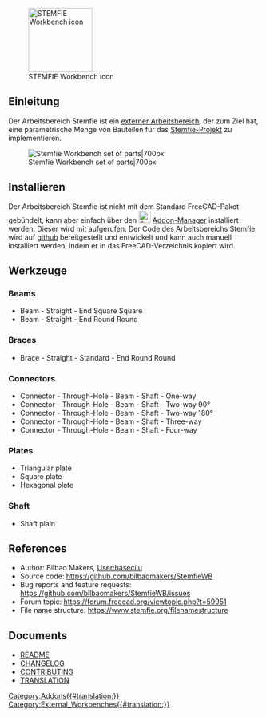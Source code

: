 <languages/>

[[Image:StemfieWorkbench.svg|thumb|128px|STEMFIE Workbench icon]]

{{TOCright}}

<span id="Introduction"></span>
==Einleitung==

Der Arbeitsbereich Stemfie ist ein [[External_workbenches/de|externer Arbeitsbereich]], der zum Ziel hat, eine parametrische Menge von Bauteilen für das [https://www.stemfie.org/ Stemfie-Projekt] zu implementieren.

[[File:Stemfie_WB.jpg|Stemfie Workbench set of parts|700px]]

<span id="Installing"></span>
==Installieren==

Der Arbeitsbereich Stemfie ist nicht mit dem Standard FreeCAD-Paket gebündelt, kann aber einfach über den [[Image:Std_AddonMgr.svg|24px]] [[Std_AddonMgr/de|Addon-Manager]] installiert werden. Dieser wird mit {{MenuCommand|Werkzeuge → [[Std_AddonMgr/de|Addon-Manager]]}} aufgerufen. Der Code des Arbeitsbereichs Stemfie wird auf [https://github.com/bilbaomakers/StemfieWB github] bereitgestellt und entwickelt und kann auch manuell installiert werden, indem er in das FreeCAD-Verzeichnis {{FileName|MOD}} kopiert wird. 

<span id="Tools"></span>
==Werkzeuge==

=== Beams ===

* Beam - Straight - End Square Square
* Beam - Straight - End Round Round

=== Braces ===

* Brace - Straight - Standard - End Round Round

=== Connectors ===

* Connector - Through-Hole - Beam - Shaft - One-way
* Connector - Through-Hole - Beam - Shaft - Two-way 90°
* Connector - Through-Hole - Beam - Shaft - Two-way 180°
* Connector - Through-Hole - Beam - Shaft - Three-way
* Connector - Through-Hole - Beam - Shaft - Four-way

=== Plates ===

* Triangular plate
* Square plate
* Hexagonal plate

=== Shaft ===

* Shaft plain

== References ==

* Author: Bilbao Makers, [[User:hasecilu]]
* Source code: https://github.com/bilbaomakers/StemfieWB
* Bug reports and feature requests: https://github.com/bilbaomakers/StemfieWB/issues
* Forum topic: https://forum.freecad.org/viewtopic.php?t=59951
* File name structure: https://www.stemfie.org/filenamestructure

== Documents ==

* [https://github.com/bilbaomakers/StemfieWB/blob/main/README.md README]
* [https://github.com/bilbaomakers/StemfieWB/blob/main/CHANGELOG.md CHANGELOG]
* [https://github.com/bilbaomakers/StemfieWB/blob/main/CONTRIBUTING.md CONTRIBUTING]
* [https://github.com/bilbaomakers/StemfieWB/blob/main/freecad/stemfie/resources/translations/README.md TRANSLATION]


[[Category:Addons{{#translation:}}]]
[[Category:External_Workbenches{{#translation:}}]]